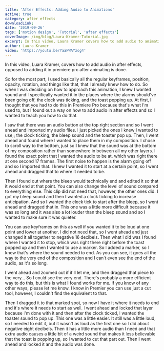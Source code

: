 ```yaml
---
title: 'After Effects: Adding Audio to Animations'
active: true
category: after effects
downloadLink:
date: '2019-09-26'
tags: ['motion design', 'Tutorial', 'after effects']
coverImage: /img/blog/Laura-Kramer-Tutorial.jpg
excerpt: In this video, Laura Kramer covers how to add audio to animations.
author: Laura Kramer
video: 'https://youtu.be/YaaFWAYzog4'
---
```


In this video, Luara Kramer, covers how to add audio in after effects, opposed to adding it in premiere pro after animating is done.

So for the most part, I used basically all the regular keyframes, position, opacity, rotation, and things like that, that I already knew how to do. So when I was deciding on how to approach this animation, I knew I wanted sound and I specifically wanted it in the places where the alarms should've been going off, the clock was ticking, and the toast popping up. At first, I thought that you had to do this in Premiere Pro because that's what I'm used to, but I found out a way on how to add audio in after effects and so I wanted to teach you how to do that.

I saw that there was an audio button at the top right section and so I went ahead and imported my audio files. I just picked the ones I knew I wanted to use;; the clock ticking, the bleep sound and the toaster pop up. Then, I went ahead and found where I wanted to place them in my composition. I chose to scroll way to the bottom, just so I knew that the sound was at the bottom of my composition rather than somewhere in between all my other layers. I found the exact point that I wanted the audio to be at, which was right there at one second 17 frames. The first noise to happen is the alarm going off and so I imported that. I knew I wanted it to start at a certain point, so I went ahead and dragged that to where it needed to be.

Then I found out where the bleep would technically end and edited it so that it would end at that point. You can also change the level of sound compared to everything else. This clip did not need that, however, the other ones did. I got my bleep sound and then I wanted a clock ticking to increase anticipation. And so I wanted the clock tick to start after the bleep, so I went ahead and dragged that in. This one was a little more difficult because it was so long and it was also a lot louder than the bleep sound and so I wanted to make sure it was quieter.

You can use keyframes on this as well if you wanted it to be loud at one point and lower at another. I did not need that, so I went ahead and just changed it all together to negative 16 decibels. Then what I did was I found where I wanted it to stop, which was right there right before the toast popped up and then I wanted to use a marker. So I added a marker, so I knew that's where the sound needed to end. As you can see, it goes all the way to the very end of the composition and I can't even see the end of the audio, as it's so long.

I went ahead and zoomed out if it'll let me, and then dragged that piece to the very... So I could see the very end. There's probably a more efficient way to do this, but this is what I found works for me. If you know of any other ways, please let me know. I know in Premier you can use just a cut tool, however, I couldn't find the equivalent to that.

Then I dragged it to that marked spot, so now I have it where it needs to end and it's where it needs to start as well. I went ahead and locked that layer because I'm done with it and then after the clock ticked, I wanted the toaster sound to pop up. This one was a little easier. It still was a little loud, so I needed to edit it, but it wasn't as loud as the first one so I did about negative eight decibels. Then it has a little more audio than I need and that extra audio causes a little bit of a weird sound that makes it less believable that the toast is popping up, so I wanted to cut that part out. Then I went ahead and locked it and the audio was done.